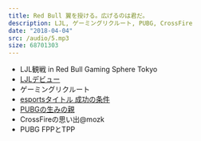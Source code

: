 ```yaml
---
title: Red Bull 翼を授ける。広げるのは君だ。
description: LJL, ゲーミングリクルート, PUBG, CrossFire
date: "2018-04-04"
src: /audio/5.mp3
size: 68701303
---
```


<MP3 src='/audio/5.mp3' />

- LJL観戦 in Red Bull Gaming Sphere Tokyo
- [LJLデビュー](https://youtu.be/DLOxPWKNEpI?t=59m20s)
- ゲーミングリクルート
- [esportsタイトル 成功の条件](https://www.redbull.com/jp-ja/esports-games-development-pacing?linkId=49861974)
- [PUBGの生みの親](http://www.4gamer.net/games/348/G034868/20180330111/)
- CrossFireの思い出@mozk
- PUBG FPPとTPP